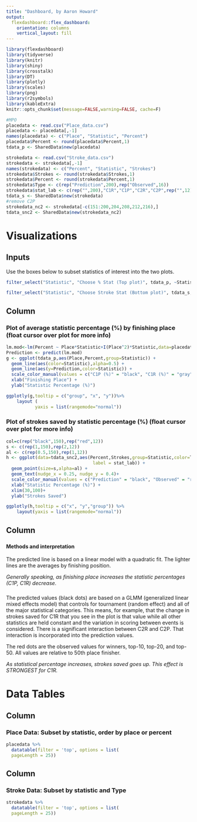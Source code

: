 ```yaml
---
title: "Dashboard, by Aaron Howard"
output: 
  flexdashboard::flex_dashboard:
    orientation: columns
    vertical_layout: fill
---
```


```r
library(flexdashboard)
library(tidyverse)
library(knitr)
library(shiny)
library(crosstalk)
library(DT)
library(plotly)
library(scales)
library(png)
library(r2symbols)
library(kableExtra)
knitr::opts_chunk$set(message=FALSE,warning=FALSE, cache=F)

#MPO
placedata <- read.csv("Place_data.csv")
placedata <- placedata[,-1]
names(placedata) <- c("Place", "Statistic", "Percent")
placedata$Percent <- round(placedata$Percent,1)
tdata_p <- SharedData$new(placedata)

strokedata <- read.csv("Stroke_data.csv")
strokedata <- strokedata[,-1]
names(strokedata) <- c("Percent", "Statistic", "Strokes")
strokedata$Strokes <- round(strokedata$Strokes,1)
strokedata$Percent <- round(strokedata$Percent,1)
strokedata$Type <- c(rep("Prediction",200),rep("Observed",16))
strokedata$stat_lab <- c(rep("",200),"C1R","C1P","C2R","C2P",rep("",12))
tdata_s <- SharedData$new(strokedata)
#remove C2P
strokedata_nc2 <- strokedata[-c(151:200,204,208,212,216),]
tdata_snc2 <- SharedData$new(strokedata_nc2)
```


Visualizations
======================================================================= 

Inputs {.sidebar}
-----------------------------------------------------------------------

Use the boxes below to subset statistics of interest into the two plots.

```r
filter_select("Statistic", "Choose % Stat (Top plot)", tdata_p, ~Statistic)
```

```r
filter_select("Statistic", "Choose Stroke Stat (Bottom plot)", tdata_s, ~Statistic)
```

Column {data-width=450}
-----------------------------------------------------------------------

### Plot of average statistic percentage (%) by finishing place (float cursor over plot for more info)

```r
lm.mod<-lm(Percent ~ Place*Statistic+I(Place^2)*Statistic,data=placedata)
Prediction <- predict(lm.mod)
g <- ggplot(tdata_p,aes(Place,Percent,group=Statistic)) + 
  geom_line(aes(color=Statistic),alpha=0.5) +
  geom_line(aes(y=Prediction,color=Statistic)) +
  scale_color_manual(values = c("C1P (%)" = "black", "C1R (%)" = "gray", "C2R (%)" = "red", "C2P (%)" = "blue"))+
  xlab("Finishing Place") +
  ylab("Statistic Percentage (%)")

ggplotly(g,tooltip = c("group", "x", "y"))%>%
    layout (
           yaxis = list(rangemode="normal"))
```

### Plot of strokes saved by statistic percentage (%) (float cursor over plot for more info)

```r
col=c(rep("black",150),rep("red",12))
s <- c(rep(1,150),rep(2,12)) 
al <- c(rep(0.5,150),rep(1,12))
h <- ggplot(data=tdata_snc2,aes(Percent,Strokes,group=Statistic,color=Type, 
                                 label = stat_lab)) + 
  geom_point(size=s,alpha=al) +
  geom_text(nudge_x = 0.25, nudge_y = 0.4)+
  scale_color_manual(values = c("Prediction" = "black", "Observed" = "red"))+
  xlab("Statistic Percentage (%)") +
  xlim(30,100)+
  ylab("Strokes Saved")

ggplotly(h,tooltip = c("x", "y","group")) %>%
    layout(yaxis = list(rangemode="normal"))
```

Column {data-width=550}
-----------------------------------------------------------------------

### {data-height=450}

#### Methods and interpretation

The predicted line is based on a linear model with a quadratic fit.  The lighter lines are the averages by finishing position.  

*Generally speaking, as finishing place increases the statistic percentages (C1P, C1R) decrease.*


### {data-height=550}

The predicted values (black dots) are based on a GLMM (generalized linear mixed effects model) that controls for tournament (random effect) and all of the major statistical categories.  This means, for example, that the change in strokes saved for C1R that you see in the plot is that value while all other statistics are held constant and the variation in scoring between events is considered.  There is a significant interaction between C2R and C2P.  That interaction is incorporated into the prediction values.

The red dots are the observed values for winners, top-10, top-20, and top-50.  All values are relative to 50th place finisher.



*As statistical percentage increases, strokes saved goes up.  This effect is STRONGEST for C1R.*


Data Tables
======================================================================= 


Column {data-width=500}
-----------------------------------------------------------------------

### Place Data: Subset by statistic, order by place or percent

```r
placedata %>%
  datatable(filter = 'top', options = list(
  pageLength = 25))
```


Column {data-width=500}
-----------------------------------------------------------------------

### Stroke Data: Subset by statistic and Type

```r
strokedata %>%
  datatable(filter = 'top', options = list(
  pageLength = 25)) 
```

